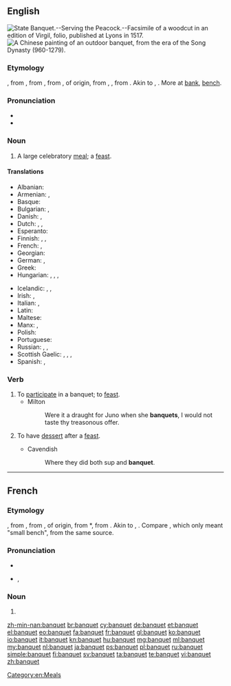 ==English==
[[Image:State Banquet Serving the Peacock Fac simile of a Woodcut in an edition of Virgil folio published at Lyons in 1517.png|thumb|right|State Banquet.--Serving the Peacock.--Facsimile of a woodcut in an edition of Virgil, folio, published at Lyons in 1517.]]
[[Image:Song Dynasty Elegant Party.JPG|thumb|right|A Chinese painting of an outdoor banquet, from the era of the Song Dynasty (960-1279).]]

===Etymology===
{{etyl|enm}} {{term|banket|||lang=enm}}, from {{etyl|frm}} {{term|banquet|||lang=frm}}, from {{etyl|it}} {{term|banchetto||light repast between meals, snack eaten on a small bench|lit=a small bench|lang=it}}, from {{term|banco||bench|lang=it}}, of {{etyl|gem}} origin, from {{etyl|lng}} {{recons|bank|lang=lng}}, {{recons|panch|panch|bench|lang=lng}}, from {{etyl|gem-pro|en}} {{recons|bankiz||bench|lang=gem-pro}}. Akin to {{etyl|goh|-}} {{term|bank|bank, banch|bench|lang=goh}}, {{etyl|ang|-}} {{term|benc||bench|lang=ang}}. More at [[bank]], [[bench]].

===Pronunciation===
* {{IPA|/ˈbæŋkwɪt/}}
* {{audio|en-us-banquet.ogg|Audio (US)}}

===Noun===
{{en-noun}}

# A large celebratory [[meal]]; a [[feast]].

====Translations====
{{trans-top|a large celebratory meal; a feast}}
* Albanian: {{t+|sq|banket}}
* Armenian: {{t-|hy|խնջույք|tr=xnǰuyk’}}, {{t-|hy|քեֆ|tr=k’ef}}
* Basque: {{t+|eu|oturuntza}}
* Bulgarian: {{t+|bg|банкет}},  {{t+|bg|пир}}
* Danish: {{t+|da|middag}}, {{t-|da|banket}}
* Dutch: {{t+|nl|banket|n}}, {{t+|nl|feestmaal|n}}, {{t-|nl|feestdis|m}}
* Esperanto: {{t-|eo|bankedo}}
* Finnish: {{t-|fi|juhla-ateria}}, {{t-|fi|banketti}}, {{t-|fi|kestit}}
* French: {{t+|fr|banquet|m}}, {{t+|fr|festin|m}}
* Georgian: {{t-|ka|ლხინი|tr=lxini|sc=Geor}}
* German: {{t+|de|Festmahl|n}}, {{t+|de|Bankett|n}}
* Greek: {{t+|el|ευωχία|f|tr=evochía|sc=Grek}}
* Hungarian: {{t+|hu|bankett}}, {{t+|hu|díszebéd}}, {{t-|hu|díszvacsora}}, {{t+|hu|lakoma}}
{{trans-mid}}
* Icelandic: {{t-|is|matarveisla|f}}, {{t-|is|stórveisla|f}}, {{t-|is|fjöldaveisla|f}}
* Irish: {{t-|ga|fleá|f}}, {{t-|ga|cóisir|f}}
* Italian: {{t-|it|pranzo festivo|m}}, {{t-|it|banchetto|m}}
* Latin: {{t-|la|festum}}
* Maltese: {{t-|mt|ikla|f}}
* Manx: {{t-|gv|cuirrey}}, {{t-|gv|fleah}}
* Polish: {{t-|pl|bankiet|m}}
* Portuguese: {{t+|pt|banquete}}
* Russian: {{t+|ru|пирушка|f|sc=Cyrl}}, {{t+|ru|празднество|n|sc=Cyrl}}, {{t+|ru|празднование|n|sc=Cyrl}}
* Scottish Gaelic: {{t-|gd|bangaid|f}}, {{t-|gd|cuirm|f}}, {{t-|gd|fèisd|f}}, {{t-|gd|fleadh|m}}
* Spanish: {{t-|es|comida festiva|f}}, {{t-|es|banquete|m}}
{{trans-bottom}}

===Verb===
{{en-verb|banquets|banqueting|banqueted|banqueted}}

# To [[participate]] in a banquet; to [[feast]].
#* Milton
#*: Were it a draught for Juno when she '''banquets''', I would not taste thy treasonous offer.
# {{obsolete}} To have [[dessert]] after a [[feast]].
#* Cavendish
#*: Where they did both sup and '''banquet'''.

[[Category:en:Meals]]

----

==French==

===Etymology===
{{etyl|frm|fr}} {{term|banquet|||lang=frm}}, from {{etyl|it|fr}} {{term|banchetto||light repast between meals, snack eaten on a small bench|lit=a small bench|lang=it}}, from {{term|banco||bench|lang=it}}, of {{etyl|gem|fr}} origin, from {{etyl|lng|fr}} *{{term||bank, panch|bench|lang=lng}}, from {{etyl|gem-pro|fr}} {{recons|bankiz||bench|lang=gem-pro}}. Akin to {{etyl|goh|-}} {{term|bank|bank, banch|bench|lang=goh}}, {{etyl|ang|-}} {{term|benc||bench|lang=ang}}. Compare {{etyl|fro|fr}} {{term|banquet|||lang=fro}}, which only meant "small bench", from the same {{etyl|gem|fr}} source.

===Pronunciation===
* {{audio|Fr-banquet.ogg|audio}}
* {{IPA|/bɑ̃.kɛ/|lang=fr}}, {{X-SAMPA|/bA~.kE/}}

===Noun===
{{fr-noun|m}}

# {{l|en|banquet}}

[[zh-min-nan:banquet]]
[[br:banquet]]
[[cy:banquet]]
[[de:banquet]]
[[et:banquet]]
[[el:banquet]]
[[eo:banquet]]
[[fa:banquet]]
[[fr:banquet]]
[[gl:banquet]]
[[ko:banquet]]
[[io:banquet]]
[[it:banquet]]
[[kn:banquet]]
[[hu:banquet]]
[[mg:banquet]]
[[ml:banquet]]
[[my:banquet]]
[[nl:banquet]]
[[ja:banquet]]
[[ps:banquet]]
[[pl:banquet]]
[[ru:banquet]]
[[simple:banquet]]
[[fi:banquet]]
[[sv:banquet]]
[[ta:banquet]]
[[te:banquet]]
[[vi:banquet]]
[[zh:banquet]]